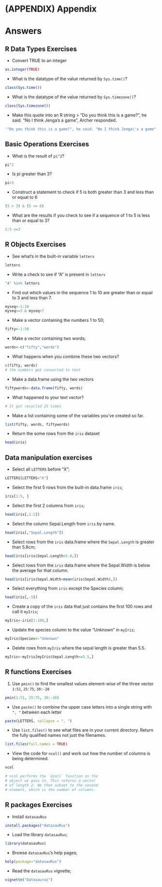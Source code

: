# (APPENDIX) Appendix {-}

# Answers

## R Data Types Exercises
- Convert TRUE to an integer
```r
as.integer(TRUE)
```

- What is the datatype of the value returned by `Sys.time()`?
```r
class(Sys.time())
```

- What is the datatype of the value returned by `Sys.timezone()`?
```r
class(Sys.timezone())
```

- Make this quote into an R string
> "Do you think this is a game?", he said. "No I think Jenga's a game", Archer responded.

```r
'"Do you think this is a game?", he said. "No I think Jenga\'s a game", Archer responded.'
```

## Basic Operations Exercises
- What is the result of `pi^2`?
```r
pi^2
```

- Is pi greater than 3?
```r
pi>3
```

- Construct a statement to check if 5 is both greater than 3 and less than or equal to 6
```r
(5 > 3) & (5 <= 6)
```

- What are the results if you check to see if a sequence of 1 to 5 is less than or equal to 3?
```r
1:5 <=3
```

## R Objects Exercises
-  See what's in the built-in variable `letters`
```r
letters
```

-  Write a check to see if "A" is present in `letters`
```r
"A" %in% letters
```

-  Find out which values in the sequence 1 to 10 are greater than or equal to 3 and less than 7.
```r
myseq<-1:10
myseq>=3 & myseq<7
```

-  Make a vector containing the numbers 1 to 50;
```r
fifty<-1:50
```

-  Make a vector containing two words;
```r
words<-c("fifty","words")
```

-  What happens when you combine these two vectors?
```r
c(fifty, words)
# the numbers get converted to text
```

-  Make a data.frame using the two vectors
```r
fiftywords<-data.frame(fifty, words)
```

-  What happened to your text vector?
```r
# It got recycled 25 times
```

-  Make a list containing some of the variables you've created so far.
```r
list(fifty, words, fiftywords)
```

-  Return the some rows from the `iris` dataset
```r
head(iris)
```

## Data manipulation exercises
- Select all `LETTERS` before "X";
```r
LETTERS[LETTERS<"X"]
```

- Select the first 5 rows from the built-in data.frame `iris`;
```r
iris[1:5, ]
```

- Select the first 2 columns from `iris`;
```r
head(iris[,1:2])
```

- Select the column Sepal.Length from `iris` by name.
```r
head(iris[,"Sepal.Length"])
```

- Select rows from the `iris` data.frame where the `Sepal.Length` is greater than 5.8cm;
```r
head(iris[iris$Sepal.Length>5.8,])
```

- Select rows from the `iris` data.frame where the Sepal.Width is below the average for that column.
```r
head(iris[iris$Sepal.Width<mean(iris$Sepal.Width),])
```

- Select everything from `iris` except the Species column;
```r
head(iris[,-5])
```

- Create a copy of the `iris` data that just contains the first 100 rows and call it `myIris`;
```r
myIris<-iris[1:100,]
```

- Update the species column to the value "Unknown" in `myIris`;
```r
myIris$Species<-"Unknown"
```

- Delete rows from `myIris` where the sepal length is greater than 5.5.
```r
myIris<-myIris[myIris$Sepal.Length<=5.5,]
```


## R functions Exercises
1. Use `pmin()` to find the smallest values element-wise of the three vector `1:51`, `25:75`, `30:-20`

```r
pmin(1:51, 25:75, 30:-20)
```

- Use `paste()` to combine the upper case letters into a single string with `", "` between each letter

```r
paste(LETTERS, collapse = ", ")
```

- Use `list.files()` to see what files are in your current directory. Return the fully qualified names not just the filenames.

```r
list.files(full.names = TRUE)
```

- View the code for `ncol()` and work out how the number of columns is being determined.

```r
ncol

# ncol performs the `dim()` function on the
# object we pass in. This returns a vector
# of length 2. We then subset to the second
# element, which is the number of columns.
```

## R packages Exercises
- Install `datasauRus`
```r
install.packages("datasauRus")
```

- Load the library `datasauRus`;
```r
library(datasauRus)
```

- Browse `datasauRus`'s help pages;
```r
help(package="datasauRus")
```

- Read the `datasauRus` vignette;
```r
vignette("Datasaurus")
```

